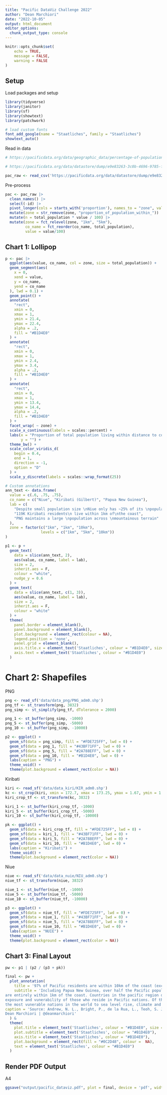 ---
title: "Pacific DataViz Challenge 2022"
author: "Dean Marchiori"
date: "2022-10-05"
output: html_document
editor_options: 
  chunk_output_type: console
---

```{r setup, include=FALSE}
knitr::opts_chunk$set(
	echo = TRUE,
	message = FALSE,
	warning = FALSE
)
```

## Setup 

Load packages and setup

```{r}
library(tidyverse)
library(janitor)
library(sf)
library(showtext)
library(patchwork)

# load custom fonts
font_add_google(name = "Staatliches", family = "Staatliches")
showtext_auto() 
```

Read in data
```{r}
# https://pacificdata.org/data/geographic_data/percentage-of-population-within-1-5-10km-coastal-buffers/resource/e9e83263-3c0b-4696-9785-ff60d1125b57

# https://pacificdata.org/data/datastore/dump/e9e83263-3c0b-4696-9785-ff60d1125b57?bom=True

pac_raw <- read_csv('https://pacificdata.org/data/datastore/dump/e9e83263-3c0b-4696-9785-ff60d1125b57?bom=True')
```

Pre-process

```{r}
pac <- pac_raw |> 
  clean_names() |> 
  select(-id) |> 
  pivot_longer(cols = starts_with('proportion'), names_to = "zone", values_to = 'value') |> 
  mutate(zone = str_remove(zone, "proportion_of_population_within_")) |> 
  mutate(n = total_population * value / 100) |> 
  mutate(zone = fct_relevel(zone, "1km", "5km"),
         co_name = fct_reorder(co_name, total_population),
         value = value/100)
```

## Chart 1: Lollipop

```{r}
p <- pac |>
  ggplot(aes(value, co_name, col = zone, size = total_population)) +
  geom_segment(aes(
    x = 0,
    xend = value,
    y = co_name,
    yend = co_name
  ), lwd = 0.1) +
  geom_point() +
  annotate(
    "rect",
    xmin = 0,
    xmax = 1,
    ymin = 21.4,
    ymax = 22.4,
    alpha = .2,
    fill = "#B1D4E0"
  ) +
  annotate(
    "rect",
    xmin = 0,
    xmax = 1,
    ymin = 2.4,
    ymax = 3.4,
    alpha = .2,
    fill = "#B1D4E0"
  ) +
  annotate(
    "rect",
    xmin = 0,
    xmax = 1,
    ymin = 13.4,
    ymax = 14.4,
    alpha = .2,
    fill = "#B1D4E0"
  ) +
  facet_wrap( ~ zone) +
  scale_x_continuous(labels = scales::percent) +
  labs(x = "Proportion of total population living within distance to coast",
       y = "") +
  theme_bw() +
  scale_color_viridis_d(
    begin = 0.4,
    end = 1,
    direction = -1,
    option = "D"
  ) +
  scale_y_discrete(labels = scales::wrap_format(25))

# Custom annotations
ann_text <- data.frame(
  value = c(.6, .75, .75),
  co_name = c("Niue", "Kiribati (Gilbert)", "Papua New Guinea"),
  lab = c(
    "Despite small population size \nNiue only has ~25% of its \npopulation within 1km of the coast",
    "119K Kiribati residents\n live within 1km of\nthe coast",
    "PNG maintains a large \npopulation across \nmountainous terrain"
  ),
  zone = factor(c("1km", "1km", "10km"),
                levels = c("1km", "5km", "10km"))
)

p1 <- p +
  geom_text(
    data = slice(ann_text, 2),
    aes(value, co_name, label = lab),
    size = 2,
    inherit.aes = F,
    colour = "white",
    nudge_y = 0.6
  ) +
  geom_text(
    data = slice(ann_text, c(1, 3)),
    aes(value, co_name, label = lab),
    size = 2,
    inherit.aes = F,
    colour = "white"
  ) +
  theme(
    panel.border = element_blank(),
    panel.background = element_blank(),
    plot.background = element_rect(colour = NA),
    legend.position = 'none',
    panel.grid = element_blank(),
    axis.title.x = element_text('Staatliches', colour = "#B1D4E0", size = 8),
    axis.text = element_text('Staatliches', colour = "#B1D4E0")
  )

```

# Chart 2: Shapefiles

PNG 
```{r}
png <- read_sf('data/data_png/PNG_adm0.shp')
png_tf <- st_transform(png, 3832) 
png_simp <- st_simplify(png_tf, dTolerance = 2000)

png_1 <- st_buffer(png_simp, -1000)
png_5 <- st_buffer(png_simp, -5000)
png_10 <- st_buffer(png_simp, -10000)

p2 <- ggplot() +
  geom_sf(data = png_simp, fill = "#FDE725FF", lwd = 0) +
  geom_sf(data = png_1, fill = "#43BF71FF", lwd = 0) +
  geom_sf(data = png_5, fill = "#2A788EFF", lwd = 0) +
  geom_sf(data = png_10, fill = "#B1D4E0", lwd = 0) +
  labs(caption = "PNG") +
  theme_void() +
  theme(plot.background = element_rect(color = NA))
```

Kiribati 

```{r}
kiri <- read_sf('data/data_kiri/KIR_adm0.shp')
kc <- st_crop(kiri, xmin = 172.7, xmax = 173.25, ymax = 1.67, ymin = 1.28)
kiri_crop_tf <- st_transform(kc, 3832)

kiri_1 <- st_buffer(kiri_crop_tf, -1000)
kiri_5 <- st_buffer(kiri_crop_tf, -5000)
kiri_10 <- st_buffer(kiri_crop_tf, -10000)

pk <- ggplot() +
  geom_sf(data = kiri_crop_tf, fill = "#FDE725FF", lwd = 0) +
  geom_sf(data = kiri_1, fill = "#43BF71FF", lwd = 0) +
  geom_sf(data = kiri_5, fill = "#2A788EFF", lwd = 0) +
  geom_sf(data = kiri_10, fill = "#B1D4E0", lwd = 0) +
  labs(caption = "Kiribati") +
  theme_void() +
  theme(plot.background = element_rect(color = NA))
```

Niue

```{r}
niue <- read_sf('data/data_nuie/NIU_adm0.shp')
niue_tf <- st_transform(niue, 3832) 

niue_1 <- st_buffer(niue_tf, -1000)
niue_5 <- st_buffer(niue_tf, -5000)
niue_10 <- st_buffer(niue_tf, -10000)

p3 <- ggplot() +
  geom_sf(data = niue_tf, fill = "#FDE725FF", lwd = 0) +
  geom_sf(data = niue_1, fill = "#43BF71FF", lwd = 0) +
  geom_sf(data = niue_5, fill = "#2A788EFF", lwd = 0) +
  geom_sf(data = niue_10, fill = "#B1D4E0", lwd = 0) +
  labs(caption = "NUIE") +
  theme_void() +
  theme(plot.background = element_rect(color = NA))
```


## Chart 3: Final Layout

```{r}
pw <- p1 | (p2 / (p3 + pk))

final <- pw +
  plot_annotation(
    title = '97% of Pacific residents are within 10km of the coast (excl. PNG)',
    subtitle = 'Including Papua New Guinea, over half the Pacific population is still within 10km of the coast and quarter are living within 1km. Some coral atoll nations such as Tokelau and Tuvalu
are entirely within 1km of the coast. Countries in the pacific region depend on the ocean for food, employment, transportation and tourism. However this proximity increases
exposure and vunerability of those who reside in Pacific nations. Of the 22 Pacific Island  Countries and Territories (PICTs), four low-lying atolls and reef islands are recognised as
the most vunerable nations in the world to sea level rise, climate and weather disasters. The key outlier is Papua New Guinea which occupies a greater land area and mountainous terrain.',
caption = 'Source: Andrew, N. L., Bright, P., de la Rua, L., Teoh, S. J., & Vickers, M. (2019). Coastal proximity of populations in 22 Pacific Island Countries and Territories. PLoS One, 14(9), e0223249.\n Data: https://pacificdata.org/data/geographic_data/percentage-of-population-within-1-5-10km-coastal-buffers\n
Dean Marchiori | @deanmarchiori'
  ) &
  theme(
    plot.title = element_text('Staatliches', colour = "#B1D4E0", size = 28),
    plot.subtitle = element_text('Staatliches', colour = "#B1D4E0"),
    axis.title = element_text('Staatliches', colour = "#B1D4E0"),
    plot.background = element_rect(fill = "#0C2D48", colour =  NA),
    text = element_text('Staatliches', colour = "#B1D4E0")
  )
```

## Render PDF Output

A4

```{r}
ggsave("output/pacific_dataviz.pdf", plot = final, device = 'pdf', width = 297, height = 210, units = "mm")
```

